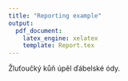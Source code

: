 ```yaml
---
title: "Reporting example"
output:
  pdf_document:
    latex_engine: xelatex
    template: Report.tex
---
```

Žluťoučký kůň úpěl ďábelské ódy.